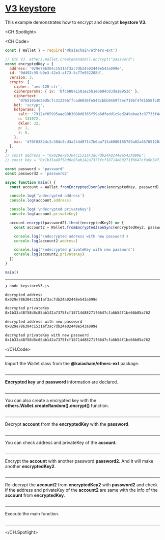 # [V3 keystore](https://docs.kaia.io/references/sdk/ethers-ext-prior-v1-0-1/account-management/keystore/keystoreV3)

This example demonstrates how to encrypt and decrypt **keystore V3**.

<CH.Spotlight>

<CH.Code>

```js keystoreV3.js
const { Wallet } = require('@kaiachain/ethers-ext')

// Eth V3. ethers.Wallet.createRandom().encrypt("password")
const encryptedKey = {
  address: '029e786304c1531af3ac7db24a02448e543a099e',
  id: '9d492c95-b9e3-42e3-af73-5c77e932208d',
  version: 3,
  crypto: {
    cipher: 'aes-128-ctr',
    cipherparams: { iv: 'bfcb88a1501e2bb1e6694c03da18953d' },
    ciphertext:
      '076510b4e25d5cfc31239bffcad6036fe543cbbb04b9f3ec719bf4f61b58fc05',
    kdf: 'scrypt',
    kdfparams: {
      salt: '79124f05995aae98b3088d8365f59a6dfadd1c9ed249abae3c07733f4cbbee53',
      n: 131072,
      dklen: 32,
      p: 1,
      r: 8,
    },
    mac: 'd70f83824c2c30dc5cd3a244d87147b6aa713a6000165789a82a467651284ac7',
  },
}
// const address = "0x029e786304c1531aF3aC7db24A02448e543A099E";
// const key = "0x1b33a48f58d8c85ab142a7375fcf18714d88271f6647cfa6b54f1be66b05a762";

const password = 'password'
const password2 = 'password2'

async function main() {
  const account = Wallet.fromEncryptedJsonSync(encryptedKey, password)

  console.log('\ndecrypted address')
  console.log(account.address)

  console.log('\ndecrypted privateKey')
  console.log(account.privateKey)

  account.encrypt(password2).then((encryptedKey2) => {
    const account2 = Wallet.fromEncryptedJsonSync(encryptedKey2, password2)

    console.log('\ndecrypted address with new password')
    console.log(account2.address)

    console.log('\ndecrypted privateKey with new password')
    console.log(account2.privateKey)
  })
}

main()
```

---

```zsh output
❯ node keystoreV3.js

decrypted address
0x029e786304c1531af3ac7db24a02448e543a099e

decrypted privateKey
0x1b33a48f58d8c85ab142a7375fcf18714d88271f6647cfa6b54f1be66b05a762

decrypted address with new password
0x029e786304c1531af3ac7db24a02448e543a099e

decrypted privateKey with new password
0x1b33a48f58d8c85ab142a7375fcf18714d88271f6647cfa6b54f1be66b05a762
```

</CH.Code>

---

Import the Wallet class from the **@kaiachain/ethers-ext** package.

```js keystoreV3.js focus=1

```

---

**Encrypted key** and **password** information are declared.

```js keystoreV3.js focus=3:25

```

---

You can also create a encrypted key with the **ethers.Wallet.createRandom().encrypt()** function.

```js keystoreV3.js focus=3

```

---

Decrypt **account** from the **encryptedKey** with the **password**.

```js keystoreV3.js focus=31

```

---

You can check address and privateKey of the **account**.

```js keystoreV3.js focus=33:37

```

---

Encrypt the **account** with another password **password2**. And it will make another **encryptedKey2**.

```js keystoreV3.js focus=39

```

---

Re-decrypt the **account2** from **encryptedKey2** with **password2** and check if the address and privateKey of the **account2** are same with the info of the **account** from **encryptedKey**.

```js keystoreV3.js focus=40:46

```

---

Execute the main function.

```js keystoreV3.js focus=50

```

---

</CH.Spotlight>
